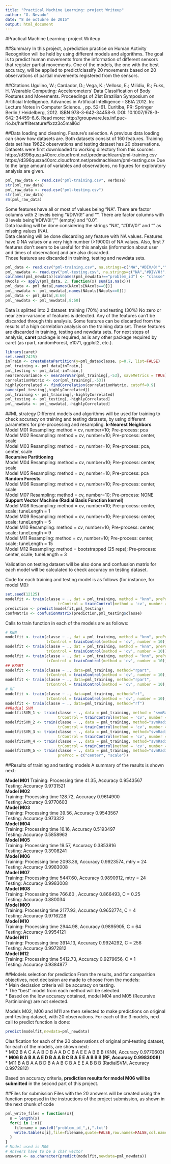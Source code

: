 ```yaml
---
title: "Practical Machine Learning: project Writeup"
author: "G. Nevado"
date: "8 de octubre de 2015"
output: html_document
---
```

#Practical Machine Learning: project Writeup

##Summary
In this project, a prediction practice on Human Activity Recognition will be held by using different models and algorithms. The goal is to predict human movements from the information of different sensors that register partial movements. One of the models, the one with the best accuracy, will be applied to predict/classify 20 movements based on 20 observations of partial movements registered from the sensors.

##Citations
Ugulino, W.; Cardador, D.; Vega, K.; Velloso, E.; Milidiu, R.; Fuks, H. Wearable Computing: Accelerometers' Data Classification of Body Postures and Movements. Proceedings of 21st Brazilian Symposium on Artificial Intelligence. Advances in Artificial Intelligence - SBIA 2012. In: Lecture Notes in Computer Science. , pp. 52-61. Curitiba, PR: Springer Berlin / Heidelberg, 2012. ISBN 978-3-642-34458-9. DOI: 10.1007/978-3-642-34459-6_6.
Read more: http://groupware.les.inf.puc-rio.br/har#literature#ixzz3o5malI6d

##Data loading and cleaning. Feature's selection.
A previous data loading can show how datasets are. Both datasets consist of 160 features. Training data set has 19622 observations and testing dataset has 20 observations. 
Datasets were first downloaded to working directory from this sources:
https://d396qusza40orc.cloudfront.net/predmachlearn/pml-training.csv
https://d396qusza40orc.cloudfront.net/predmachlearn/pml-testing.csv
Due to the large amount of variables and observations, no figures for exploratory analysis are given.
```r
pml_raw_data <- read.csv("pml-training.csv", verbose)
str(pml_raw_data)
pml_raw_data <- read.csv("pml-testing.csv")
str(pml_raw_data)
rm(pml_raw_data)
```
Some features have all or most of values being "NA". There are factor columns with 2 levels being "#DIV/0!" and "". There are factor columns with 3 levels being "#DIV/0!", "" (empty) and "0.0".  
Data loading will be done considering the strings "NA", "#DIV/0!" and "" as missing values (NA).   
Data cleaning will be done discarding any feature with NA values. Features have 0 NA values or a very high number (>19000) of NA values.   Also, first 7 features don't seem to be useful for this analysis (information about user and times of observation) and are also discarded.  
Those features are discarded in training, testing and newdata sets.
```r
pml_data <- read.csv("pml-training.csv", na.strings=c("NA","#DIV/0!",""))
pml_newdata <- read.csv("pml-testing.csv", na.strings=c("NA","#DIV/0!",""))
colnames(pml_newdata)[colnames(pml_newdata)=="problem_id"] <- "classe"
NAcols <- apply(pml_data, 2, function(x) sum(is.na(x)))
pml_data <- pml_data[,names(NAcols[NAcols==0])]
pml_newdata <- pml_newdata[,names(NAcols[NAcols==0])]
pml_data <- pml_data[,8:60]
pml_newdata <- pml_newdata[,8:60]
```
Data is splitted into 2 dataset: training (70%) and testing (30%)
No zero or near zero-variance of features is detected. Any of the features can't be discarded through this analysis.
Some features can be discarded from the results of a high correlation analysis on the training data set. These features are discarded in training, testing and newdata sets.
For next steps of analysis, **caret** package is required, as is any other package required by caret (as rpart, randomForest, e1071, ggplot2, etc.).
```r
library(caret)
set.seed(2425)
inTrain <- createDataPartition(y=pml_data$classe, p=0.7, list=FALSE)
pml_training <- pml_data[inTrain,]
pml_testing <- pml_data[-inTrain,]
nearzerovariance <- nearZeroVar(pml_training[,-53], saveMetrics = TRUE)
correlationMatrix <- cor(pml_training[,-53])
highlyCorrelated <- findCorrelation(correlationMatrix, cutoff=0.9)
names(pml_testing[,highlyCorrelated])
pml_training <- pml_training[,-highlyCorrelated]
pml_testing <- pml_testing[,-highlyCorrelated]
pml_newdata <- pml_newdata[,-highlyCorrelated]
```

##ML strategy
Different models and algorithms will be used for training to check accuracy on training and testing datasets, by using different parameters for pre-processing and resampling.
**k-Nearest Neighbors**  
Model M01 Resampling: method = cv, number=10; Pre-process: pca  
Model M02 Resampling: method = cv, number=10; Pre-process: center, scale  
Model M03 Resampling: method = cv, number=10; Pre-process: pca, center, scale  
**Recursive Partitioning**  
Model M04 Resampling: method = cv, number=10; Pre-process: center, scale  
Model M05 Resampling: method = cv, number=10; Pre-process: pca  
**Random Forests**  
Model M06 Resampling: method = cv, number=10; Pre-process: center, scale  
Model M07 Resampling: method = cv, number=10; Pre-process: NONE  
**Support Vector Machine (Radial Basis Function kernel)**  
Model M08 Resampling: method = cv, number=10; Pre-process: center, scale; tuneLength = 1  
Model M09 Resampling: method = cv, number=10; Pre-process: center, scale; tuneLength = 5  
Model M10 Resampling: method = cv, number=10; Pre-process: center, scale; tuneLength = 9  
Model M11 Resampling: method = cv, number=10; Pre-process: center, scale; tuneLength = 15  
Model M12 Resampling: method = bootstrapped (25 reps); Pre-process: center, scale; tuneLength = 3  

Validation on testing dataset will be also done and confussion matrix for each model will be calculated to check accuracy on testing dataset.

Code for each training and testing model is as follows (for instance, for model M0):
```r
set.seed(12125)
modelfit <- train(classe ~ ., dat = pml_training, method = "knn", preProcess=c("pca"), 
                       trControl = trainControl(method = 'cv', number = 10))
prediction <- predict(modelfit,pml_testing)
confMatrix <- confusionMatrix(prediction,pml_testing$classe)
```

Calls to train function in each of the models are as follows:
```r
# KNN
modelfit <- train(classe ~ ., dat = pml_training, method = "knn", preProcess=c("pca"), 
                  trControl = trainControl(method = 'cv', number = 10))
modelfit <- train(classe ~ ., dat = pml_training, method = "knn", preProc=c("center", "scale"), 
                  trControl = trainControl(method = 'cv', number = 10))
modelfit <- train(classe ~ ., dat = pml_training, method = "knn", preProc=c("pca", "center", "scale"), 
                  trControl = trainControl(method = 'cv', number = 10))
## RPART
modelfit <- train(classe ~ ., data=pml_training, method="rpart", 
                  trControl = trainControl(method = 'cv', number = 10), preProc = c("center", "scale"))
modelfit <- train(classe ~ ., data=pml_training, method="rpart", 
                  trControl = trainControl(method = 'cv', number = 10), preProc = c("pca"))
# RF
modelfit <- train(classe ~ ., data=pml_training, method="rf",
                  trControl = trainControl(method = 'cv', number = 10), preProc = c("center", "scale"))
modelfit <- train(classe ~ ., data=pml_training, method="rf")
##Radial SVM 
modelfitSVM_1 <- train(classe ~ ., data = pml_training, method = "svmRadial", tuneLength = 1,
                       trControl = trainControl(method = 'cv', number = 10), preProc = c("center", "scale"))
modelfitSVM_2 <- train(classe ~ ., data = pml_training, method="svmRadial", tuneLength = 5, 
                       trControl = trainControl(method = 'cv', number = 10), preProc = c("center", "scale"))
modelfitSVM_3 <- train(classe ~ ., data = pml_training, method="svmRadial", tuneLength = 9, 
                       trControl = trainControl(method = 'cv', number = 10), preProc = c("center", "scale"))
modelfitSVM_4 <- train(classe ~ ., data = pml_training, method="svmRadial", tuneLength = 15, 
                       trControl = trainControl(method = 'cv', number = 10), preProc = c("center", "scale"))
modelfitSVM_5 <- train(classe ~ ., data = pml_training, method="svmRadial", tuneLength = 3, 
                       preProc = c("center", "scale"))
```
##Results of training and testing models 
A summary of the results is shown next:

**Model M01** 
Training: Processing time 41.35, Accuracy 0.9543567  
Testing: Accuracy 0.9731521  
**Model M02**  
Training: Processing time 128.72, Accuracy 0.9614900  
Testing: Accuracy 0.9770603  
**Model M03**  
Training: Processing time 39.56, Accuracy 0.9543567  
Testing: Accuracy 0.973322  
**Model M04**  
Training: Processing time 16.16, Accuracy 0.5193497  
Testing: Accuracy 0.5858963  
**Model M05**  
Training: Processing time 19.57, Accuracy 0.3853816  
Testing: Accuracy 0.3908241  
**Model M06**  
Training: Processing time 2093.36, Accuracy 0.9923574, mtry = 24  
Testing: Accuracy 0.9983008  
**Model M07**  
Training: Processing time 5447.60, Accuracy 0.9890912, mtry = 24  
Testing: Accuracy 0.9983008  
**Model M08**  
Training: Processing time 766.60 , Accuracy 0.866493, C = 0.25  
Testing: Accuracy 0.880034  
**Model M09**  
Training: Processing time 2177.93, Accuracy 0.9652774, C = 4  
Testing: Accuracy 0.9716228  
**Model M10**  
Training: Processing time 2944.98, Accuracy 0.9895905, C = 64  
Testing: Accuracy 0.9954121  
**Model M11**  
Training: Processing time 3914.13, Accuracy 0.9924292, C = 256  
Testing: Accuracy 0.9972812  
**Model M12**  
Training: Processing time 5412.73, Accuracy 0.9279656, C = 1  
Testing: Accuracy 0.9384877  

##Models selection for prediction
From the results, and for comparition objectives, next decission are made to choose from the models:  
* Main decission criteria will be accuracy on testing.  
* The "best" model from each method will be selected.  
* Based on the low accuracy obtained, model M04 and M05 (Recursive Partinioning) are not selected.  

Models M02, M06 and M11 are then selected to make predictions on original pml-testing dataset, with 20 observations. For each of the 3 models, next call to predict function is done:
```r
predict(modelfit,newdata=pml_newdata)
```
Clasification for each of the 20 observations of original pml-testing dataset, for each of the models, are shown next:  
* M02 B A C A A B D B A A D C B A E E A B B B (KNN, Accuracy 0.9770603)  
* **M06 B A B A A E D B A A B C B A E E A B B B (RF, Accuracy 0.9983008)**  
* M11 B A B A A B D B A A B C B A E E A B B B (RadialSVM, Accuracy 0.9972812)   

Based on accuracy criteria, **prediction results for model M06 will be submitted** in the second part of this project.  

##Files for submission
Files with the 20 answers will be created using the function proposed in the instructions of the project submission, as shown in the next chunk of code
```r
pml_write_files = function(x){
  n = length(x)
  for(i in 1:n){
    filename = paste0("problem_id_",i,".txt")
    write.table(x[i],file=filename,quote=FALSE,row.names=FALSE,col.names=FALSE)
  }
}
# Model used is M06
# Answers have to be a char vector
answers <- as.character(predict(modelfit,newdata=pml_newdata))
```
